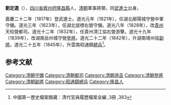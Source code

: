 '''劉定選'''（{{bd|1792年||？|catIdx=}}），[[四川省|四川省]][[敘州府|敘州府]][[隆昌縣|隆昌縣]]人，[[清朝|清朝]]軍事將領，同[[武進士|武進士]]出身。

嘉慶二十二年（1817年）登武進士。道光元年（1821年），任湖北鄖陽城守營中軍守備。道光三年（1823年），任湖北提標右營守備。道光八年（1828年），改[[貴州|貴州]]天柱營都司。道光十二年（1832年），任貴州清江協右營游擊。道光十九年（1839年），改湖南岳州城守營[[參將|參將]]。道光二十二年（1842年），升湖南靖州協[[副將|副將]]。道光二十五年（1845年），升雲南昭通鎮[[總兵|總兵]]<ref>中國第一歷史檔案館藏：清代官員履歷檔案全編 ,3冊 ,383</ref>。

==参考文献==
{{reflist}}
{{清朝人物小作品}}
{{嘉慶二十二年丁丑科武殿試金榜}}
[[Category:清朝守備|Category:清朝守備]]
[[Category:清朝都司|Category:清朝都司]]
[[Category:清朝游击|Category:清朝游击]]
[[Category:清朝參將|Category:清朝參將]]
[[Category:清朝副將|Category:清朝副將]]
[[Category:昭通鎮總兵|Category:昭通鎮總兵]]
[[Category:隆昌人|Category:隆昌人]]